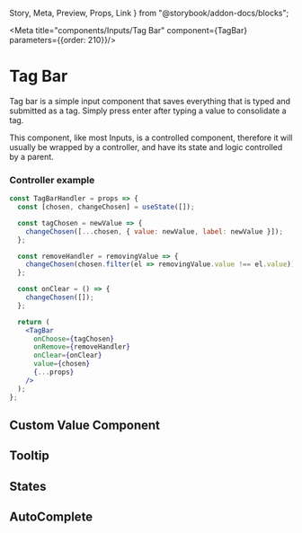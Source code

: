   Story,
  Meta,
  Preview,
  Props,
  Link
} from "@storybook/addon-docs/blocks";

<Meta title="components/Inputs/Tag Bar" component={TagBar} parameters={{order: 210}}/>

# Tag Bar

<Preview withSource="none">
  <Story name="Simple">
    <TagBarHandler />
  </Story>
</Preview>

Tag bar is a simple input component that saves everything that is typed and submitted as a tag. Simply press enter after typing a value to consolidate a tag.

This component, like most Inputs, is a controlled component, therefore it will usually be wrapped
by a controller, and have its state and logic controlled by a parent.

### Controller example

```jsx
const TagBarHandler = props => {
  const [chosen, changeChosen] = useState([]);

  const tagChosen = newValue => {
    changeChosen([...chosen, { value: newValue, label: newValue }]);
  };

  const removeHandler = removingValue => {
    changeChosen(chosen.filter(el => removingValue.value !== el.value));
  };

  const onClear = () => {
    changeChosen([]);
  };

  return (
    <TagBar
      onChoose={tagChosen}
      onRemove={removeHandler}
      onClear={onClear}
      value={chosen}
      {...props}
    />
  );
};

```

## Custom Value Component

<Preview>
  <Story name="Custom Value Component">
    <TagBarHandler CustomValue={CustomTag} style={{ height: '40px' }} />
  </Story>
</Preview>

## Tooltip

<Preview>
  <Story name="Tooltip">
    <TagBarHandler tooltip="Info info!"
    />
  </Story>
</Preview>

## States

<Preview>
  <Story name="Disabled">
    <Box style={{ width: '100%'}} align="center">
      <TagBarHandler disabled />
      <TagBarHandler errorMessage="Something's afoot!" />
    </Box>
  </Story>
</Preview>

## AutoComplete
<Preview>
  <Story name="Autocomplete">
    <TagBarHandler autocompleteList={['One', 'Two', 'Three', 'Four', 'Five']} />
  </Story>
</Preview>

<Props of={TagBar} />
